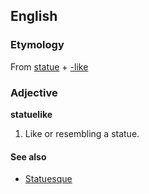 ==English==
===Etymology===
From [[statue]] + [[-like]]
===Adjective===
'''statuelike'''
#Like or resembling a statue.
====See also====
*[[Statuesque]]